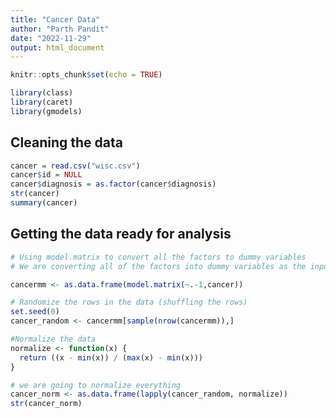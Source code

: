 ```yaml
---
title: "Cancer Data"
author: "Parth Pandit"
date: "2022-11-29"
output: html_document
---
```


```r
knitr::opts_chunk$set(echo = TRUE)
```


```r
library(class)
library(caret)
library(gmodels)
```


## Cleaning the data
```r
cancer = read.csv("wisc.csv")
cancer$id = NULL
cancer$diagnosis = as.factor(cancer$diagnosis)
str(cancer)
summary(cancer)
```

## Getting the data ready for analysis
```r
# Using model.matrix to convert all the factors to dummy variables
# We are converting all of the factors into dummy variables as the input into knn has to be numeric

cancermm <- as.data.frame(model.matrix(~.-1,cancer))

# Randomize the rows in the data (shuffling the rows)
set.seed(0)
cancer_random <- cancermm[sample(nrow(cancermm)),]

#Normalize the data
normalize <- function(x) {
  return ((x - min(x)) / (max(x) - min(x)))
}

# we are going to normalize everything 
cancer_norm <- as.data.frame(lapply(cancer_random, normalize))
str(cancer_norm)
```


